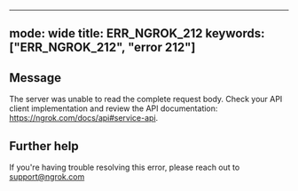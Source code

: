 
---
mode: wide
title: ERR_NGROK_212
keywords: ["ERR_NGROK_212", "error 212"]
---

## Message
The server was unable to read the complete request body. Check your API client implementation and review the API documentation: https://ngrok.com/docs/api#service-api.




## Further help
If you're having trouble resolving this error, please reach out to [support@ngrok.com](mailto:support@ngrok.com?subject=Help%20with%20ERR_NGROK_212)

